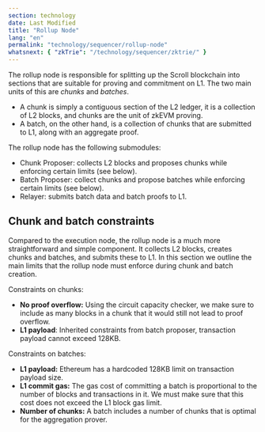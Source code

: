 ```yaml
---
section: technology
date: Last Modified
title: "Rollup Node"
lang: "en"
permalink: "technology/sequencer/rollup-node"
whatsnext: { "zkTrie": "/technology/sequencer/zktrie/" }
---
```


The rollup node is responsible for splitting up the Scroll blockchain into sections that are suitable for proving and commitment on L1. The two main units of this are *chunks* and *batches*.
* A chunk is simply a contiguous section of the L2 ledger, it is a collection of L2 blocks, and chunks are the unit of zkEVM proving.
* A batch, on the other hand, is a collection of chunks that are submitted to L1, along with an aggregate proof.

The rollup node has the following submodules:
- Chunk Proposer: collects L2 blocks and proposes chunks while enforcing certain limits (see below).
- Batch Proposer: collect chunks and propose batches while enforcing certain limits (see below).
- Relayer: submits batch data and batch proofs to L1.

## Chunk and batch constraints

Compared to the execution node, the rollup node is a much more straightforward and simple component.
It collects L2 blocks, creates chunks and batches, and submits these to L1.
In this section we outline the main limits that the rollup node must enforce during chunk and batch creation.

Constraints on chunks:
- **No proof overflow:** Using the circuit capacity checker, we make sure to include as many blocks in a chunk that it would still not lead to proof overflow.
- **L1 payload**: Inherited constraints from batch proposer, transaction payload cannot exceed 128KB.

Constraints on batches:
- **L1 payload:** Ethereum has a hardcoded 128KB limit on transaction payload size.
- **L1 commit gas:** The gas cost of committing a batch is proportional to the number of blocks and transactions in it. We must make sure that this cost does not exceed the L1 block gas limit.
- **Number of chunks:** A batch includes a number of chunks that is optimal for the aggregation prover.

